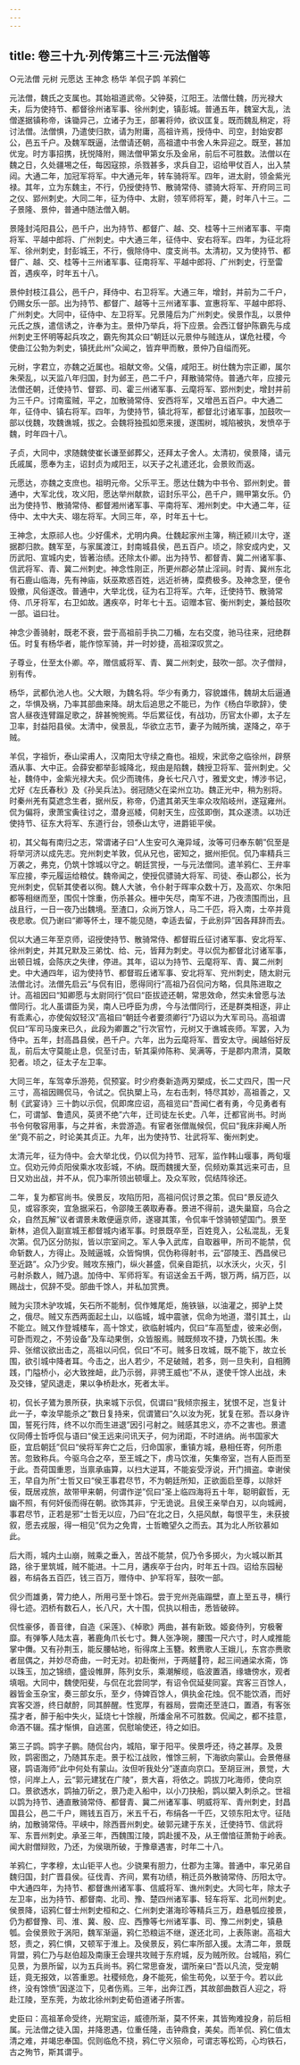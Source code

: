 ```yaml
---
---
---
```

title: 卷三十九·列传第三十三·元法僧等
---

○元法僧  元树  元愿达  王神念  杨华  羊侃子鹍  羊鸦仁

元法僧，魏氏之支属也。其始祖道武帝。父钟葵，江阳王。法僧仕魏，历光禄大夫，后为使持节、都督徐州诸军事、徐州刺史，镇彭城。普通五年，魏室大乱，法僧遂据镇称帝，诛锄异己，立诸子为王，部署将帅，欲议匡复。既而魏乱稍定，将讨法僧。法僧惧，乃遣使归款，请为附庸，高祖许焉，授侍中、司空，封始安郡公，邑五千户。及魏军既逼，法僧请还朝，高祖遣中书舍人朱异迎之。既至，甚加优宠。时方事招携，抚悦降附，赐法僧甲第女乐及金帛，前后不可胜数。法僧以在魏之日，久处疆埸之任，每因寇掠，杀戮甚多，求兵自卫，诏给甲仗百人，出入禁闼。大通二年，加冠军将军。中大通元年，转车骑将军。四年，进太尉，领金紫光禄。其年，立为东魏主，不行，仍授使持节、散骑常侍、骠骑大将军、开府同三司之仪、郢州刺史。大同二年，征为侍中、太尉，领军师将军，薨，时年八十三。二子景隆、景仲，普通中随法僧入朝。

景隆封沌阳县公，邑千户，出为持节、都督广、越、交、桂等十三州诸军事、平南将军、平越中郎将、广州刺史。中大通三年，征侍中、安右将军。四年，为征北将军、徐州刺史，封彭城王，不行，俄除侍中、度支尚书。太清初，又为使持节、都督广、越、交、桂等十三州诸军事、征南将军、平越中郎将、广州刺史，行至雷首，遇疾卒，时年五十八。

景仲封枝江县公，邑千户，拜侍中、右卫将军。大通三年，增封，并前为二千户，仍赐女乐一部。出为持节、都督广、越等十三州诸军事、宣惠将军、平越中郎将、广州刺史。大同中，征侍中、左卫将军。兄景隆后为广州刺史。侯景作乱，以景仲元氏之族，遣信诱之，许奉为主。景仲乃举兵，将下应景。会西江督护陈霸先与成州刺史王怀明等起兵攻之，霸先徇其众曰“朝廷以元景仲与贼连从，谋危社稷，今使曲江公勃为刺史，镇抚此州”众闻之，皆弃甲而散，景仲乃自缢而死。

元树，字君立，亦魏之近属也。祖献文帝。父僖，咸阳王。树仕魏为宗正卿，属尔朱荣乱，以天监八年归国，封为邺王，邑二千户，拜散骑常侍。普通六年，应接元法僧还朝，迁使持节、督郢、司、霍三州诸军事、云麾将军、郢州刺史，增封并前为三千户。讨南蛮贼，平之，加散骑常侍、安西将军，又增邑五百户。中大通二年，征侍中、镇右将军。四年，为使持节，镇北将军，都督北讨诸军事，加鼓吹一部以伐魏，攻魏谯城，拔之。会魏将独孤如愿来援，遂围树，城陷被执，发愤卒于魏，时年四十八。

子贞，大同中，求随魏使崔长谦至邺葬父，还拜太子舍人。太清初，侯景降，请元氏戚属，愿奉为主，诏封贞为咸阳王，以天子之礼遣还北，会景败而返。

元愿达，亦魏之支庶也。祖明元帝。父乐平王。愿达仕魏为中书令、郢州刺史。普通中，大军北伐，攻义阳，愿达举州献款，诏封乐平公，邑千户，赐甲第女乐。仍出为使持节、散骑常侍、都督湘州诸军事、平南将军、湘州刺史。中大通二年，征侍中、太中大夫、翊左将军。大同三年，卒，时年五十七。

王神念，太原祁人也。少好儒术，尤明内典。仕魏起家州主簿，稍迁颍川太守，遂据郡归款。魏军至，与家属渡江，封南城县侯，邑五百户。顷之，除安成内史，又历武阳、宣城内史，皆著治绩。还除太仆卿。出为持节、都督青、冀二州诸军事、信武将军、青、冀二州刺史。神念性刚正，所更州郡必禁止淫祠。时青、冀州东北有石鹿山临海，先有神庙，妖巫欺惑百姓，远近祈祷，糜费极多。及神念至，便令毁撤，风俗遂改。普通中，大举北伐，征为右卫将军。六年，迁使持节、散骑常侍、爪牙将军，右卫如故。遘疾卒，时年七十五。诏赠本官、衡州刺史，兼给鼓吹一部。谥曰壮。

神念少善骑射，既老不衰，尝于高祖前手执二刀楯，左右交度，驰马往来，冠绝群伍。时复有杨华者，能作惊军骑，并一时妙捷，高祖深叹赏之。

子尊业，仕至太仆卿。卒，赠信威将军、青、冀二州刺史，鼓吹一部。次子僧辩，别有传。

杨华，武都仇池人也。父大眼，为魏名将。华少有勇力，容貌雄伟，魏胡太后逼通之，华惧及祸，乃率其部曲来降。胡太后追思之不能已，为作《杨白华歌辞》，使宫人昼夜连臂蹋足歌之，辞甚惋惋焉。华后累征伐，有战功，历官太仆卿，太子左卫率，封益阳县侯。太清中，侯景乱，华欲立志节，妻子为贼所擒，遂降之，卒于贼。

羊侃，字祖忻，泰山梁甫人，汉南阳太守续之裔也。祖规，宋武帝之临徐州，辟祭酒从事、大中正。会薛安都举彭城降北，规由是陷魏，魏授卫将军、营州刺史。父祉，魏侍中，金紫光禄大夫。侃少而瑰伟，身长七尺八寸，雅爱文史，博涉书记，尤好《左氏春秋》及《孙吴兵法》。弱冠随父在梁州立功。魏正光中，稍为别将。时秦州羌有莫遮念生者，据州反，称帝，仍遣其弟天生率众攻陷岐州，遂寇雍州。侃为偏将，隶萧宝夤往讨之，潜身巡緌，伺射天生，应弦即倒，其众遂溃。以功迁使持节、征东大将军、东道行台，领泰山太守，进爵钜平侯。

初，其父每有南归之志，常谓诸子曰“人生安可久淹异域，汝等可归奉东朝”侃至是将举河济以成先志。兖州刺史羊敦，侃从兄也，密知之，据州拒侃。侃乃率精兵三万袭之，弗克，仍筑十馀城以守之。朝廷赏授，一与元法僧同。遣羊鸦仁、王弁率军应接，李元履运给粮仗。魏帝闻之，使授侃骠骑大将军、司徒、泰山郡公，长为兖州刺史，侃斩其使者以徇。魏人大骇，令仆射于晖率众数十万，及高欢、尔朱阳都等相继而至，围侃十馀重，伤杀甚众。栅中矢尽，南军不进，乃夜溃围而出，且战且行，一日一夜乃出魏境。至渣口，众尚万馀人，马二千匹，将入南，士卒并竟夜悲歌。侃乃谢曰“卿等怀土，理不能见随，幸适去留，于此别异”因各拜辞而去。

侃以大通三年至京师，诏授使持节、散骑常侍、都督瑕丘征讨诸军事、安北将军、徐州刺史，并其兄默及三弟忱、给、元，皆拜为刺史。寻以侃为都督北讨诸军事，出顿日城，会陈庆之失律，停进。其年，诏以为持节、云麾将军、青、冀二州刺史。中大通四年，诏为使持节、都督瑕丘诸军事、安北将军、兖州刺史，随太尉元法僧北讨。法僧先启云“与侃有旧，愿得同行”高祖乃召侃问方略，侃具陈进取之计。高祖因曰“知卿愿与太尉同行”侃曰“臣拔迹还朝，常思效命，然实未曾愿与法僧同行。北人虽谓臣为吴，南人已呼臣为虏，今与法僧同行，还是群类相逐，非止有乖素心，亦使匈奴轻汉”高祖曰“朝廷今者要须卿行”乃诏以为大军司马。高祖谓侃曰“军司马废来已久，此段为卿置之”行次官竹，元树又于谯城丧师。军罢，入为侍中。五年，封高昌县侯，邑千户。六年，出为云麾将军、晋安太守。闽越俗好反乱，前后太守莫能止息，侃至讨击，斩其渠帅陈称、吴满等，于是郡内肃清，莫敢犯者。顷之，征太子左卫率。

大同三年，车驾幸乐游苑，侃预宴。时少府奏新造两刃槊成，长二丈四尺，围一尺三寸，高祖因赐侃马，令试之。侃执槊上马，左右击刺，特尽其妙，高祖善之，又制《武宴诗》三十韵以示侃，侃即席应诏，高祖览曰“吾闻仁者有勇，今见勇者有仁，可谓邹、鲁遗风，英贤不绝”六年，迁司徒左长史。八年，迁都官尚书。时尚书令何敬容用事，与之并省，未尝游造。有宦者张僧胤候侃，侃曰“我床非阉人所坐”竟不前之，时论美其贞正。九年，出为使持节、壮武将军、衡州刺史。

太清元年，征为侍中。会大举北伐，仍以侃为持节、冠军，监作韩山堰事，两旬堰立。侃劝元帅贞阳侯乘水攻彭城，不纳。既而魏援大至，侃频劝乘其远来可击，旦日又劝出战，并不从，侃乃率所领出顿堰上。及众军败，侃结阵徐还。

二年，复为都官尚书。侯景反，攻陷历阳，高祖问侃讨景之策。侃曰“景反迹久见，或容豕突，宜急据采石，令邵陵王袭取寿春。景进不得前，退失巢窟，乌合之众，自然瓦解”议者谓景未敢便逼京师，遂寝其策，令侃率千馀骑顿望国门。景至新林，追侃入副宣城王都督城内诸军事。时景既卒至，百姓竞入，公私混乱，无复次第。侃乃区分防拟，皆以宗室间之。军人争入武库，自取器甲，所司不能禁，侃命斩数人，方得止。及贼逼城，众皆恟惧，侃伪称得射书，云“邵陵王、西昌侯已至近路”。众乃少安。贼攻东掖门，纵火甚盛，侃亲自距抗，以水沃火，火灭，引弓射杀数人，贼乃退。加侍中、军师将军。有诏送金五千两，银万两，绢万匹，以赐战士，侃辞不受。部曲千馀人，并私加赏赉。

贼为尖顶木驴攻城，矢石所不能制，侃作雉尾炬，施铁镞，以油灌之，掷驴上焚之，俄尽。贼又东西两面起土山，以临城，城中震骇，侃命为地道，潜引其土，山不能立。贼又作登城楼车，高十馀丈，欲临射城内，侃曰“车高堑虚，彼来必倒，可卧而观之，不劳设备”及车动果倒，众皆服焉。贼既频攻不捷，乃筑长围。朱异、张绾议欲出击之，高祖以问侃，侃曰“不可。贼多日攻城，既不能下，故立长围，欲引城中降者耳。今击之，出人若少，不足破贼，若多，则一旦失利，自相腾践，门隘桥小，必大致挫衄，此乃示弱，非骋王威也”不从，遂使千馀人出战，未及交锋，望风退走，果以争桥赴水，死者太半。

初，侃长子鷟为景所获，执来城下示侃，侃谓曰“我倾宗报主，犹恨不足，岂复计此一子，幸汝早能杀之”数日复持来，侃谓鷟曰“久以汝为死，犹复在邪。吾以身许国，誓死行阵，终不以尔而生进退”因引弓射之。贼感其忠义，亦不之害也。景遣仪同傅士哲呼侃与语曰“侯王远来问讯天子，何为闭距，不时进纳。尚书国家大臣，宜启朝廷”侃曰“侯将军奔亡之后，归命国家，重镇方城，悬相任寄，何所患苦。忽致称兵。今驱乌合之卒，至王城之下，虏马饮淮，矢集帝室，岂有人臣而至于此。吾荷国重恩，当禀承庙算，以扫大逆耳，不能妄受浮说，开门揖盗。幸谢侯王，早自为所”士哲又曰“侯王事君尽节，不为朝廷所知，正欲面启至尊，以除奸佞，既居戎旅，故带甲来朝，何谓作逆”侃曰“圣上临四海将五十年，聪明叡哲，无幽不照，有何奸佞而得在朝。欲饰其非，宁无诡说。且侯王亲举白刃，以向城阙，事君尽节，正若是邪”士哲无以应，乃曰“在北之日，久挹风猷，每恨平生，未获披叙，愿去戎服，得一相见”侃为之免胄，士哲瞻望久之而去。其为北人所钦慕如此。

后大雨，城内土山崩，贼乘之垂入，苦战不能禁，侃乃令多掷火，为火城以断其路，徐于里筑城，贼不能进。十二月，遘疾卒于台内，时年五十四。诏给东园秘器，布绢各五百匹，钱三百万，赠侍中、护军将军，鼓吹一部。

侃少而雄勇，膂力绝人，所用弓至十馀石。尝于兖州尧庙蹋壁，直上至五寻，横行得七迹。泗桥有数石人，长八尺，大十围，侃执以相击，悉皆破碎。

侃性豪侈，善音律，自造《采莲》、《棹歌》两曲，甚有新致。姬妾侍列，穷极奢靡。有弹筝人陆太喜，著鹿角爪长七寸。舞人张净琬，腰围一尺六寸，时人咸推能掌中儛。又有孙荆玉，能反腰帖地，衔得席上玉簪。敕赉歌人王娥儿，东宫亦赉歌者屈偶之，并妙尽奇曲，一时无对。初赴衡州，于两艖符，起三间通梁水斋，饰以珠玉，加之锦缋，盛设帷屏，陈列女乐，乘潮解缆，临波置酒，缘塘傍水，观者填咽。大同中，魏使阳斐，与侃在北尝同学，有诏令侃延斐同宴。宾客三百馀人，器皆金玉杂宝，奏三部女乐，至夕，侍婢百馀人，俱执金花烛。侃不能饮酒，而好宾客交游，终日献酧，同其醉醒。性宽厚，有器局，尝南还至涟口，置酒，有客张孺才者，醉于船中失火，延烧七十馀艘，所燔金帛不可胜数。侃闻之，都不挂意，命酒不辍。孺才惭惧，自逃匿，侃慰喻使还，待之如旧。

第三子鹍。鹍字子鹏。随侃台内，城陷，窜于阳平。侯景呼还，待之甚厚。及景败，鹍密图之，乃随其东走。景于松江战败，惟馀三舸，下海欲向蒙山。会景倦昼寝，鹍语海师“此中何处有蒙山。汝但听我处分”遂直向京口。至胡豆洲，景觉，大惊，问岸上人，云“郭元建犹在广陵”，景大喜，将依之。鹍拔刀叱海师，使向京口。景欲透水，鹍抽刀斫之，景乃走入船中，以小刀抉船，鹍以槊入刺杀之。世祖以鹍为持节、通直散骑常侍、都督青、冀二州诸军事、明威将军、青州刺史，封昌国县公，邑二千户，赐钱五百万，米五千石，布绢各一千匹，又领东阳太守。征陆纳，加散骑常侍。平峡中，除西晋州刺史。破郭元建于东关，迁使持节、信武将军、东晋州刺史。承圣三年，西魏围江陵，鹍赴援不及，从王僧愔征萧勃于岭表。闻大尉僧辩败，乃还，为侯瑱所破，于豫章遇害，时年二十八。

羊鸦仁，字孝穆，太山钜平人也。少骁果有胆力，仕郡为主簿。普通中，率兄弟自魏归国，封广晋县侯。征伐青、齐间，累有功绩，稍迁员外散骑常侍、历阳太守。中大通四年，为持节、都督谯州诸军事、信威将军、谯州刺史。大同七年，除太子左卫率，出为持节、都督南、北司、豫、楚四州诸军事、轻车将军、北司州刺史。侯景降，诏鸦仁督士州刺史桓和之、仁州刺史湛海珍等精兵三万，趋悬瓠应接景，仍为都督豫、司、淮、冀、殷、应、西豫等七州诸军事、司、豫二州刺史，镇悬瓠。会侯景败于涡阳，魏军渐逼，鸦仁恐粮运不继，遂还北司，上表陈谢。高祖大怒，责之，鸦仁惧，又顿军于淮上。及侯景反，鸦仁率所部入援。太清二年，景既背盟，鸦仁乃与赵伯超及南康王会理共攻贼于东府城，反为贼所败。台城陷，鸦仁见景，为景所留，以为五兵尚书。鸦仁常思奋发，谓所亲曰“吾以凡流，受宠朝廷，竟无报效，以答重恩。社稷倾危，身不能死，偷生苟免，以至于今。若以此终，没有馀愤”因遂泣下，见者伤焉。三年，出奔江西，其故部曲数百人迎之，将赴江陵，至东莞，为故北徐州刺史荀伯道诸子所害。

史臣曰：高祖革命受终，光期宝运，威德所渐，莫不怀来，其皆殉难投身，前后相属。元法僧之徒入国，并降恩遇，位重任隆，击钟鼎食，美矣。而羊侃、鸦仁值太清之难，并竭忠奉国。侃则临危不挠，鸦仁守义殒命，可谓志等松筠，心均铁石，古之殉节，斯其谓乎。

